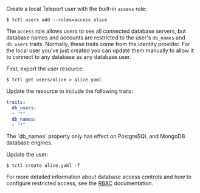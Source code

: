 Create a local Teleport user with the built-in `access` role:

```code
$ tctl users add --roles=access alice
```

The `access` role allows users to see all connected database servers, but
database names and accounts are restricted to the user's `db_names` and
`db_users` traits. Normally, these traits come from the identity provider. For
the local user you've just created you can update them manually to allow it to
connect to any database as any database user.

First, export the user resource:

```code
$ tctl get users/alice > alice.yaml
```

Update the resource to include the following traits:

```yaml
traits:
  db_users:
  - "*"
  db_names:
  - "*"
```

<Admonition type="note">
  The `db_names` property only has effect on PostgreSQL and MongoDB database
  engines.
</Admonition>

Update the user:

```code
$ tctl create alice.yaml -f
```

For more detailed information about database access controls and how to
configure restricted access, see the [RBAC](../../database-access/rbac.mdx)
documentation.

